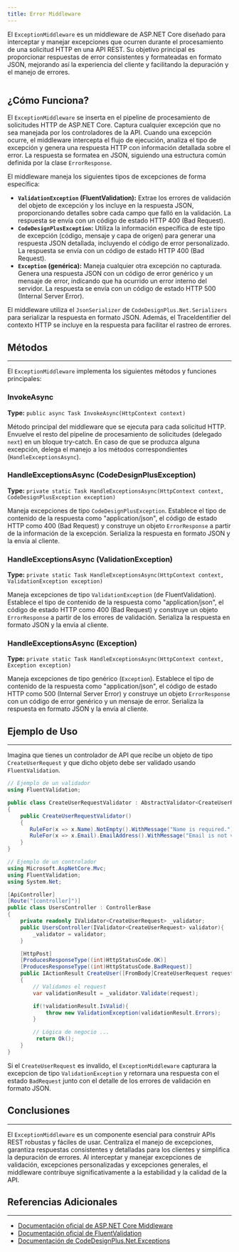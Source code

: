```yaml
---
title: Error Middleware
---
```




El `ExceptionMiddleware` es un middleware de ASP.NET Core diseñado para interceptar y manejar excepciones que ocurren durante el procesamiento de una solicitud HTTP en una API REST. Su objetivo principal es proporcionar respuestas de error consistentes y formateadas en formato JSON, mejorando así la experiencia del cliente y facilitando la depuración y el manejo de errores.

```csharp url="packages/CodeDesignPlus.Net.Microservice.Commons/src/CodeDesignPlus.Net.Microservice.Commons/EntryPoints/Rest/Middlewares/ExceptionMiddlware.cs"
```

## ¿Cómo Funciona?

El `ExceptionMiddleware` se inserta en el pipeline de procesamiento de solicitudes HTTP de ASP.NET Core. Captura cualquier excepción que no sea manejada por los controladores de la API. Cuando una excepción ocurre, el middleware intercepta el flujo de ejecución, analiza el tipo de excepción y genera una respuesta HTTP con información detallada sobre el error. La respuesta se formatea en JSON, siguiendo una estructura común definida por la clase `ErrorResponse`.

El middleware maneja los siguientes tipos de excepciones de forma específica:

- **`ValidationException` (FluentValidation):** Extrae los errores de validación del objeto de excepción y los incluye en la respuesta JSON, proporcionando detalles sobre cada campo que falló en la validación. La respuesta se envía con un código de estado HTTP 400 (Bad Request).
- **`CodeDesignPlusException`:** Utiliza la información específica de este tipo de excepción (código, mensaje y capa de origen) para generar una respuesta JSON detallada, incluyendo el código de error personalizado. La respuesta se envía con un código de estado HTTP 400 (Bad Request).
- **`Exception` (genérica):** Maneja cualquier otra excepción no capturada. Genera una respuesta JSON con un código de error genérico y un mensaje de error, indicando que ha ocurrido un error interno del servidor. La respuesta se envía con un código de estado HTTP 500 (Internal Server Error).

El middleware utiliza el `JsonSerializer` de `CodeDesignPlus.Net.Serializers` para serializar la respuesta en formato JSON. Además, el TraceIdentifier del contexto HTTP se incluye en la respuesta para facilitar el rastreo de errores.

## Métodos
---

El `ExceptionMiddleware` implementa los siguientes métodos y funciones principales:

### InvokeAsync
**Type:** `public async Task InvokeAsync(HttpContext context)`

Método principal del middleware que se ejecuta para cada solicitud HTTP. Envuelve el resto del pipeline de procesamiento de solicitudes (delegado `next`) en un bloque try-catch. En caso de que se produzca alguna excepción, delega el manejo a los métodos correspondientes (`HandleExceptionsAsync`).

### HandleExceptionsAsync (CodeDesignPlusException)
**Type:** `private static Task HandleExceptionsAsync(HttpContext context, CodeDesignPlusException exception)`

Maneja excepciones de tipo `CodeDesignPlusException`.  Establece el tipo de contenido de la respuesta como "application/json", el código de estado HTTP como 400 (Bad Request) y construye un objeto `ErrorResponse` a partir de la información de la excepción. Serializa la respuesta en formato JSON y la envía al cliente.

### HandleExceptionsAsync (ValidationException)
**Type:** `private static Task HandleExceptionsAsync(HttpContext context, ValidationException exception)`

Maneja excepciones de tipo `ValidationException` (de FluentValidation). Establece el tipo de contenido de la respuesta como "application/json", el código de estado HTTP como 400 (Bad Request) y construye un objeto `ErrorResponse` a partir de los errores de validación. Serializa la respuesta en formato JSON y la envía al cliente.

### HandleExceptionsAsync (Exception)
**Type:** `private static Task HandleExceptionsAsync(HttpContext context, Exception exception)`

Maneja excepciones de tipo genérico (`Exception`). Establece el tipo de contenido de la respuesta como "application/json", el código de estado HTTP como 500 (Internal Server Error) y construye un objeto `ErrorResponse` con un código de error genérico y un mensaje de error. Serializa la respuesta en formato JSON y la envía al cliente.


## Ejemplo de Uso
---

Imagina que tienes un controlador de API que recibe un objeto de tipo `CreateUserRequest` y que dicho objeto debe ser validado usando `FluentValidation`.

```csharp
// Ejemplo de un validador
using FluentValidation;

public class CreateUserRequestValidator : AbstractValidator<CreateUserRequest>
{
    public CreateUserRequestValidator()
    {
       RuleFor(x => x.Name).NotEmpty().WithMessage("Name is required.");
       RuleFor(x => x.Email).EmailAddress().WithMessage("Email is not valid.");
    }
}
```

```csharp
// Ejemplo de un controlador
using Microsoft.AspNetCore.Mvc;
using FluentValidation;
using System.Net;

[ApiController]
[Route("[controller]")]
public class UsersController : ControllerBase
{
    private readonly IValidator<CreateUserRequest> _validator;
    public UsersController(IValidator<CreateUserRequest> validator){
        _validator = validator;
    }

    [HttpPost]
    [ProducesResponseType((int)HttpStatusCode.OK)]
    [ProducesResponseType((int)HttpStatusCode.BadRequest)]
    public IActionResult CreateUser([FromBody]CreateUserRequest request)
    {
        // Validamos el request
        var validationResult = _validator.Validate(request);

        if(!validationResult.IsValid){
            throw new ValidationException(validationResult.Errors);
        }

        // Lógica de negocio ...
         return Ok();
    }
}
```
Si el `CreateUserRequest` es invalido, el `ExceptionMiddleware` capturara la excepcion de tipo `ValidationException` y retornara una respuesta con el estado `BadRequest` junto con el detalle de los errores de validación en formato JSON.

## Conclusiones
---

El `ExceptionMiddleware` es un componente esencial para construir APIs REST robustas y fáciles de usar. Centraliza el manejo de excepciones, garantiza respuestas consistentes y detalladas para los clientes y simplifica la depuración de errores. Al interceptar y manejar excepciones de validación, excepciones personalizadas y excepciones generales, el middleware contribuye significativamente a la estabilidad y la calidad de la API.

## Referencias Adicionales
---

- [Documentación oficial de ASP.NET Core Middleware](https://docs.microsoft.com/aspnet/core/fundamentals/middleware)
- [Documentación oficial de FluentValidation](https://fluentvalidation.net/)
- [Documentación de CodeDesignPlus.Net.Exceptions](https://github.com/CodeDesignPlus/CodeDesignPlus.Net.Exceptions)
